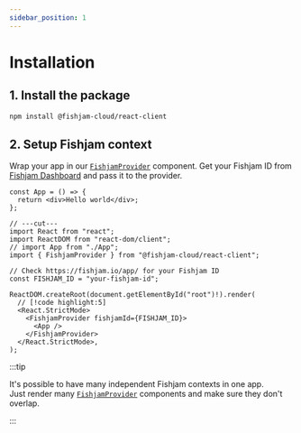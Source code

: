 ```yaml
---
sidebar_position: 1
---
```



# Installation

## 1. Install the package

```bash npm2yarn
npm install @fishjam-cloud/react-client
```

## 2. Setup Fishjam context

Wrap your app in our [`FishjamProvider`](/api/web/functions/FishjamProvider) component. Get your Fishjam ID from [Fishjam Dashboard](https://fishjam.io/app) and pass it to the provider.

```tsx
const App = () => {
  return <div>Hello world</div>;
};

// ---cut---
import React from "react";
import ReactDOM from "react-dom/client";
// import App from "./App";
import { FishjamProvider } from "@fishjam-cloud/react-client";

// Check https://fishjam.io/app/ for your Fishjam ID
const FISHJAM_ID = "your-fishjam-id";

ReactDOM.createRoot(document.getElementById("root")!).render(
  // [!code highlight:5]
  <React.StrictMode>
    <FishjamProvider fishjamId={FISHJAM_ID}>
      <App />
    </FishjamProvider>
  </React.StrictMode>,
);
```

:::tip

It's possible to have many independent Fishjam contexts in one app.  
Just render many [`FishjamProvider`](/api/web/functions/FishjamProvider) components and make sure they don't overlap.

:::

